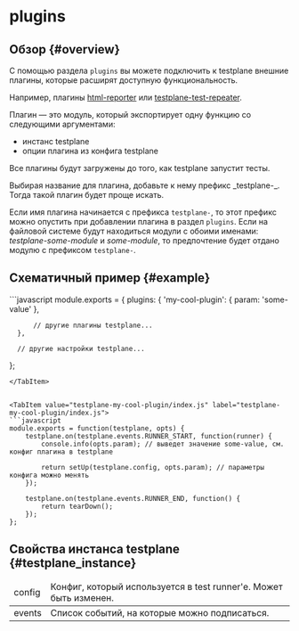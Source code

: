 

# plugins

## Обзор {#overview}

С помощью раздела `plugins` вы можете подключить к testplane внешние плагины, которые расширят доступную функциональность.

Например, плагины [html-reporter][html-reporter] или [testplane-test-repeater][testplane-test-repeater].

Плагин &mdash; это модуль, который экспортирует одну функцию со следующими аргументами:

-   инстанс testplane
-   опции плагина из конфига testplane

Все плагины будут загружены до того, как testplane запустит тесты.

<Admonition type="tip">
    Выбирая название для плагина, добавьте к нему префикс _testplane-_. Тогда такой плагин будет
    проще искать.
</Admonition>

Если имя плагина начинается с префикса `testplane-`, то этот префикс можно опустить при добавлении плагина в раздел `plugins`. Если на файловой системе будут находиться модули с обоими именами: _testplane-some-module_ и _some-module_, то предпочтение будет отдано модулю с префиксом `testplane-`.

## Схематичный пример {#example}

<Tabs>
<TabItem value=".testplane.conf.js" label=".testplane.conf.js">
```javascript
  module.exports = {
      plugins: {
          'my-cool-plugin': {
              param: 'some-value'
          },

          // другие плагины testplane...
      },

      // другие настройки testplane...

};

````
</TabItem>


<TabItem value="testplane-my-cool-plugin/index.js" label="testplane-my-cool-plugin/index.js">
```javascript
module.exports = function(testplane, opts) {
    testplane.on(testplane.events.RUNNER_START, function(runner) {
        console.info(opts.param); // выведет значение some-value, см. конфиг плагина в testplane

        return setUp(testplane.config, opts.param); // параметры конфига можно менять
    });

    testplane.on(testplane.events.RUNNER_END, function() {
        return tearDown();
    });
};
````

</TabItem>

</Tabs>

## Свойства инстанса testplane {#testplane_instance}

<table>
<thead>
<tr><td>config</td><td>Конфиг, который используется в test runner'е. Может быть изменен.</td></tr>
</thead>
<tbody>
<tr><td>events</td><td>Список событий, на которые можно подписаться.</td></tr>

</tbody>
</table>

[html-reporter]: ../html-reporter/html-reporter-setup
[testplane-test-repeater]: ../plugins/testplane-test-repeater

